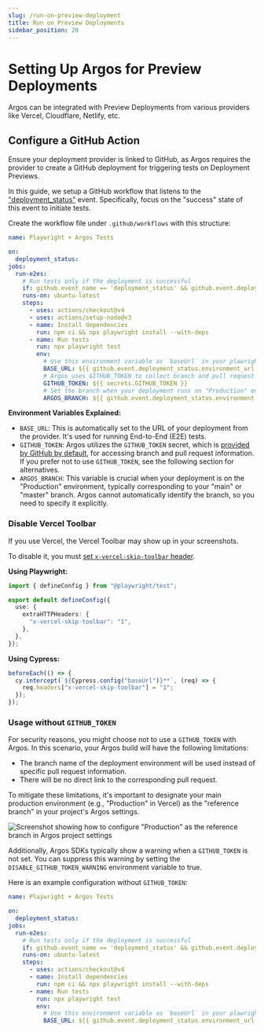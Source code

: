 ```yaml
---
slug: /run-on-preview-deployment
title: Run on Preview Deployments
sidebar_position: 20
---
```


# Setting Up Argos for Preview Deployments

Argos can be integrated with Preview Deployments from various providers like Vercel, Cloudflare, Netlify, etc.

## Configure a GitHub Action

Ensure your deployment provider is linked to GitHub, as Argos requires the provider to create a GitHub deployment for triggering tests on Deployment Previews.

In this guide, we setup a GitHub workflow that listens to the ["deployment_status"](https://docs.github.com/en/actions/using-workflows/events-that-trigger-workflows#deployment_status) event. Specifically, focus on the "success" state of this event to initiate tests.

Create the workflow file under `.github/workflows` with this structure:

```yml
name: Playwright + Argos Tests

on:
  deployment_status:
jobs:
  run-e2es:
    # Run tests only if the deployment is successful
    if: github.event_name == 'deployment_status' && github.event.deployment_status.state == 'success'
    runs-on: ubuntu-latest
    steps:
      - uses: actions/checkout@v4
      - uses: actions/setup-node@v3
      - name: Install dependencies
        run: npm ci && npx playwright install --with-deps
      - name: Run tests
        run: npx playwright test
        env:
          # Use this environment variable as `baseUrl` in your plawright.config.ts
          BASE_URL: ${{ github.event.deployment_status.environment_url }}
          # Argos uses GITHUB_TOKEN to collect branch and pull request information
          GITHUB_TOKEN: ${{ secrets.GITHUB_TOKEN }}
          # Set the branch when your deployment runs on "Production" environment.
          ARGOS_BRANCH: ${{ github.event.deployment_status.environment == 'Production' && 'main' || '' }}
```

**Environment Variables Explained:**

- `BASE_URL`: This is automatically set to the URL of your deployment from the provider. It's used for running End-to-End (E2E) tests.
- `GITHUB_TOKEN`: Argos utilizes the `GITHUB_TOKEN` secret, which is [provided by GitHub by default](https://docs.github.com/en/actions/security-guides/automatic-token-authentication), for accessing branch and pull request information. If you prefer not to use `GITHUB_TOKEN`, see the following section for alternatives.
- `ARGOS_BRANCH`: This variable is crucial when your deployment is on the "Production" environment, typically corresponding to your "main" or "master" branch. Argos cannot automatically identify the branch, so you need to specify it explicitly.

### Disable Vercel Toolbar

If you use Vercel, the Vercel Toolbar may show up in your screenshots.

To disable it, you must [set `x-vercel-skip-toolbar` header](https://vercel.com/docs/workflow-collaboration/vercel-toolbar#disable-toolbar-for-session).

**Using Playwright:**

```ts title="playwright.config.ts"
import { defineConfig } from "@playwright/test";

export default defineConfig({
  use: {
    extraHTTPHeaders: {
      "x-vercel-skip-toolbar": "1",
    },
  },
});
```

**Using Cypress:**

```ts title="support/index.js"
beforeEach(() => {
  cy.intercept(`${Cypress.config("baseUrl")}**`, (req) => {
    req.headers["x-vercel-skip-toolbar"] = "1";
  });
});
```

### Usage without `GITHUB_TOKEN`

For security reasons, you might choose not to use a `GITHUB_TOKEN` with Argos. In this scenario, your Argos build will have the following limitations:

- The branch name of the deployment environment will be used instead of specific pull request information.
- There will be no direct link to the corresponding pull request.

To mitigate these limitations, it's important to designate your main production environment (e.g., "Production" in Vercel) as the "reference branch" in your project's Argos settings.

![Screenshot showing how to configure "Production" as the reference branch in Argos project settings](./run-on-preview-deployment/configure-reference-branch.png)

Additionally, Argos SDKs typically show a warning when a `GITHUB_TOKEN` is not set. You can suppress this warning by setting the `DISABLE_GITHUB_TOKEN_WARNING` environment variable to true.

Here is an example configuration without `GITHUB_TOKEN`:

```yml
name: Playwright + Argos Tests

on:
  deployment_status:
jobs:
  run-e2es:
    # Run tests only if the deployment is successful
    if: github.event_name == 'deployment_status' && github.event.deployment_status.state == 'success'
    runs-on: ubuntu-latest
    steps:
      - uses: actions/checkout@v4
      - name: Install dependencies
        run: npm ci && npx playwright install --with-deps
      - name: Run tests
        run: npx playwright test
        env:
          # Use this environment variable as `baseUrl` in your plawright.config.ts
          BASE_URL: ${{ github.event.deployment_status.environment_url }}
```
